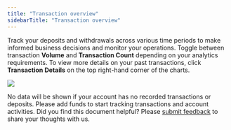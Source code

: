 ```yaml
---
title: "Transaction overview"
sidebarTitle: "Transaction overview"
---
```


Track your deposits and withdrawals across various time periods to make informed business decisions and monitor your operations. Toggle between transaction **Volume** and **Transaction Count** depending on your analytics requirements. To view more details on your past transactions, click **Transaction Details** on the top right-hand corner of the charts.

 <img src="/en/images/dashboard/transaction-overview.svg" className="screenshot_modal"/>

<Note>No data will be shown if your account has no recorded transactions or deposits. Please add funds to start tracking transactions and account activities.</Note>
<Tip>Did you find this document helpful? Please [submit feedback](https://forms.zohopublic.com/cobo/form/DocumentFeedbackForm/formperma/QvLOhxJv1_JMsJ-1dleZ8Itb_7rzN-LtgvsDdxosoVI?referrername=manuals) to share your thoughts with us.</Tip>